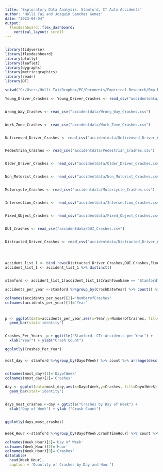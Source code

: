---
title: 'Exploratory Data Analysis: Stamford, CT Auto Accidents'
author: "Holli Tai and Joaquin Sanchez Gomez"
date: "2023-04-04"
output: 
  flexdashboard::flex_dashboard:
    vertical_layout: scroll
---

```{r echo=FALSE}


```

```{r}
library(tidyverse)
library(flexdashboard)
library(plotly)
library(leaflet)
library(dygraphs)
library(metricsgraphics)
library(readr)
library(DT)
```
```{r}
setwd("C:/Users/Holli Tai/Dropbox/PC/Documents/Empirical Research/Emp_Research")

Young_Driver_Crashes <- Young_Driver_Crashes <- read_csv("accidentdata/Young_Driver_Crashes.csv")


Wrong_Way_Crashes <- read_csv("accidentdata/Wrong_Way_Crashes.csv")


Work_Zone_Crashes <- read_csv("accidentdata/Work_Zone_Crashes.csv")


Unlicensed_Driver_Crashes <- read_csv("accidentdata/Unlicensed_Driver_Crashes.csv")


Pedestrian_Crashes <- read_csv("accidentdata/Pedestrian_Crashes.csv")


Older_Driver_Crashes <- read_csv("accidentdata/Older_Driver_Crashes.csv")


Non_Motorist_Crashes <- read_csv("accidentdata/Non_Motorist_Crashes.csv")


Motorcycle_Crashes <- read_csv("accidentdata/Motorcycle_Crashes.csv")


Intersection_Crashes <- read_csv("accidentdata/Intersection_Crashes.csv")


Fixed_Object_Crashes <- read_csv("accidentdata/Fixed_Object_Crashes.csv")


DUI_Crashes <- read_csv("accidentdata/DUI_Crashes.csv")


Distracted_Driver_Crashes <- read_csv("accidentdata/Distracted_Driver_Crashes.csv")




accident_list_1 <- bind_rows(Distracted_Driver_Crashes,DUI_Crashes,Fixed_Object_Crashes,Intersection_Crashes,Motorcycle_Crashes,Non_Motorist_Crashes,Older_Driver_Crashes,Pedestrian_Crashes,Unlicensed_Driver_Crashes,Work_Zone_Crashes,Wrong_Way_Crashes,Young_Driver_Crashes)
accident_list_1 <- accident_list_1 %>% distinct()


stamford <- accident_list_1[accident_list_1$CrashTownName == "Stamford", ]

```



```{r}


accidents_per_year <-stamford %>%group_by(CrashDateYear) %>% count() %>% arrange(desc(n))

colnames(accidents_per_year)[2]='NumberofCrashes'
colnames(accidents_per_year)[1]='Year'



```



###  
```{r}
p <- ggplot(data=accidents_per_year,aes(x=Year,y=NumberofCrashes, fill=Year)) +
  geom_bar(stat='identity')


Crashes_Per_Year<- p + ggtitle("Stamford, CT: Accidents per Year") +
  xlab("Year") + ylab("Crash Count")

ggplotly(Crashes_Per_Year)


```

###  
```{r}
most_day <- stamford %>%group_by(DayofWeek) %>% count %>% arrange(desc(n))


colnames(most_day)[1]='DayofWeek'
colnames(most_day)[2]='Crashes'

day <- ggplot(data=most_day,aes(x=DayofWeek,y=Crashes, fill=DayofWeek)) +
  geom_bar(stat='identity')


days_most_crashes <-day + ggtitle("Crashes by Day of Week") +
  xlab("Day of Week") + ylab ("Crash Count")


ggplotly(days_most_crashes)
```


###  
```{r}
Week_Hour <-stamford %>%group_by(DayofWeek,CrashTimeHour) %>% count %>% arrange(desc(n))

colnames(Week_Hour)[1]='Day of Week'
colnames(Week_Hour)[2]='Hour'
colnames(Week_Hour)[3]='Crashes'
datatable(
  head(Week_Hour),
  caption = 'Quantity of Crashes by Day and Hour')
```



